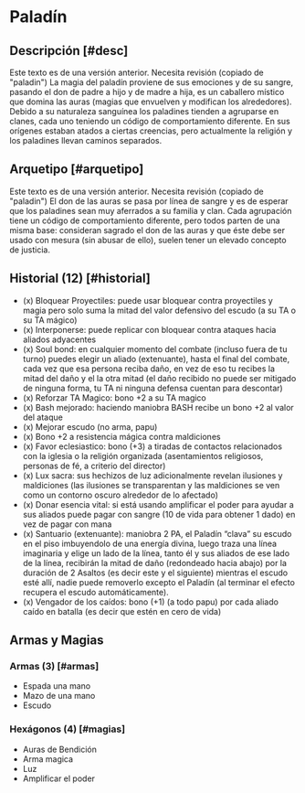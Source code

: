 
# Paladín

<Bleed>
  <Screenshot src={placeholderImage} alt="placeholder" full />
</Bleed>

## Descripción [#desc]

<Callout type="warning" emoji="🔎">
  Este texto es de una versión anterior. Necesita revisión (copiado de
  "paladin")
</Callout>
La magia del paladín proviene de sus emociones y de su sangre, pasando el don de
padre a hijo y de madre a hija, es un caballero místico que domina las auras (magias
que envuelven y modifican los alrededores). Debido a su naturaleza sanguínea los
paladines tienden a agruparse en clanes, cada uno teniendo un código de comportamiento
diferente. En sus orígenes estaban atados a ciertas creencias, pero actualmente la
religión y los paladines llevan caminos separados.

## Arquetipo [#arquetipo]

<Callout type="warning" emoji="🔎">
  Este texto es de una versión anterior. Necesita revisión (copiado de
  "paladin")
</Callout>
El don de las auras se pasa por línea de sangre y es de esperar que los paladines
sean muy aferrados a su familia y clan. Cada agrupación tiene un código de comportamiento
diferente, pero todos parten de una misma base: consideran sagrado el don de las
auras y que éste debe ser usado con mesura (sin abusar de ello), suelen tener un
elevado concepto de justicia.

## Historial (12) [#historial]

- (x) Bloquear Proyectiles: puede usar bloquear contra proyectiles y magia pero solo suma la mitad del valor defensivo del escudo (a su TA o su TA mágico)
- (x) Interponerse: puede replicar con bloquear contra ataques hacia aliados adyacentes
- (x) Soul bond: en cualquier momento del combate (incluso fuera de tu turno) puedes elegir un aliado (extenuante), hasta el final del combate, cada vez que esa persona reciba daño, en vez de eso tu recibes la mitad del daño y el la otra mitad (el daño recibido no puede ser mitigado de ninguna forma, tu TA ni ninguna defensa cuentan para descontar)
- (x) Reforzar TA Magico: bono +2 a su TA magico
- (x) Bash mejorado: haciendo maniobra BASH recibe un bono +2 al valor del ataque
- (x) Mejorar escudo (no arma, papu)
- (x) Bono +2 a resistencia mágica contra maldiciones
- (x) Favor eclesiastico: bono (+3) a tiradas de contactos relacionados con la iglesia o la religión organizada (asentamientos religiosos, personas de fé, a criterio del director)
- (x) Lux sacra: sus hechizos de luz adicionalmente revelan ilusiones y maldiciones (las ilusiones se transparentan y las maldiciones se ven como un contorno oscuro alrededor de lo afectado)
- (x) Donar esencia vital: si está usando amplificar el poder para ayudar a sus aliados puede pagar con sangre (10 de vida para obtener 1 dado) en vez de pagar con mana
- (x) Santuario (extenuante): maniobra 2 PA, el Paladín “clava” su escudo en el piso imbuyendolo de una energía divina, luego traza una línea imaginaria y elige un lado de la línea, tanto él y sus aliados de ese lado de la línea, recibirán la mitad de daño (redondeado hacia abajo) por la duración de 2 Asaltos (es decir este y el siguiente) mientras el escudo esté allí, nadie puede removerlo excepto el Paladín (al terminar el efecto recupera el escudo automáticamente).
- (x) Vengador de los caídos: bono (+1) (a todo papu) por cada aliado caído en batalla (es decir que estén en cero de vida)

## Armas y Magias

### Armas (3) [#armas]

- Espada una mano
- Mazo de una mano
- Escudo

### Hexágonos (4) [#magias]

- Auras de Bendición
- Arma magica
- Luz
- Amplificar el poder

